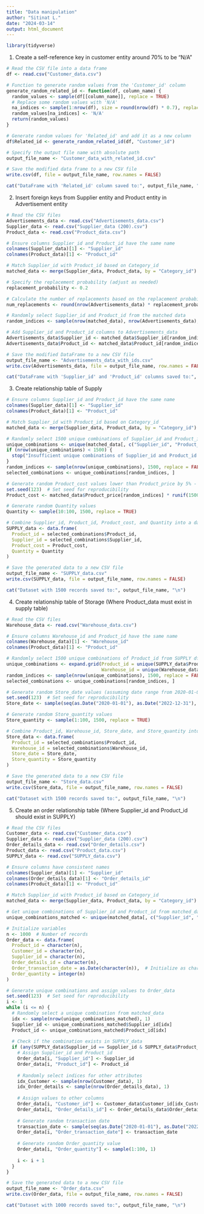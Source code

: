 ```yaml
---
title: "Data manipulation"
author: "Sitinat L."
date: "2024-03-14"
output: html_document
---
```


```r
library(tidyverse)
```


1. Create a self-reference key in customer entity around 70% to be "N/A"
```r
# Read the CSV file into a data frame
df <- read.csv("Customer_data.csv")

# Function to generate random values from the 'Customer_id' column
generate_random_related_id <- function(df, column_name) {
  random_values <- sample(df[[column_name]], replace = TRUE)
  # Replace some random values with 'N/A'
  na_indices <- sample(1:nrow(df), size = round(nrow(df) * 0.7), replace = FALSE)
  random_values[na_indices] <- 'N/A'
  return(random_values)
}

# Generate random values for 'Related_id' and add it as a new column
df$Related_id <- generate_random_related_id(df, "Customer_id")

# Specify the output file name with absolute path
output_file_name <- "Customer_data_with_related_id.csv"

# Save the modified data frame to a new CSV file
write.csv(df, file = output_file_name, row.names = FALSE)

cat("DataFrame with 'Related_id' column saved to:", output_file_name, "\n")
```

2. Insert foreign keys from Supplier entity and Product entity in Advertisement entity
```r
# Read the CSV files
Advertisements_data <- read.csv("Advertisements_data.csv")
Supplier_data <- read.csv("Supplier_data (200).csv")
Product_data <- read.csv("Product_data.csv")

# Ensure columns Supplier_id and Product_id have the same name
colnames(Supplier_data)[1] <- "Supplier_id"
colnames(Product_data)[1] <- "Product_id"

# Match Supplier_id with Product_id based on Category_id
matched_data <- merge(Supplier_data, Product_data, by = "Category_id")

# Specify the replacement probability (adjust as needed)
replacement_probability <- 0.2

# Calculate the number of replacements based on the replacement probability
num_replacements <- round(nrow(Advertisements_data) * replacement_probability)

# Randomly select Supplier_id and Product_id from the matched data
random_indices <- sample(nrow(matched_data), nrow(Advertisements_data), replace = num_replacements > 0)

# Add Supplier_id and Product_id columns to Advertisements_data
Advertisements_data$Supplier_id <- matched_data$Supplier_id[random_indices]
Advertisements_data$Product_id <- matched_data$Product_id[random_indices]

# Save the modified DataFrame to a new CSV file
output_file_name <- "Advertisements_data_with_ids.csv"
write.csv(Advertisements_data, file = output_file_name, row.names = FALSE)

cat("DataFrame with 'Supplier_id' and 'Product_id' columns saved to:", output_file_name, "\n")
```

3. Create relationship table of Supply 
```r
# Ensure columns Supplier_id and Product_id have the same name
colnames(Supplier_data)[1] <- "Supplier_id"
colnames(Product_data)[1] <- "Product_id"

# Match Supplier_id with Product_id based on Category_id
matched_data <- merge(Supplier_data, Product_data, by = "Category_id")

# Randomly select 1500 unique combinations of Supplier_id and Product_id
unique_combinations <- unique(matched_data[, c("Supplier_id", "Product_id")])
if (nrow(unique_combinations) < 1500) {
  stop("Insufficient unique combinations of Supplier_id and Product_id.")
}
random_indices <- sample(nrow(unique_combinations), 1500, replace = FALSE)
selected_combinations <- unique_combinations[random_indices, ]

# Generate random Product_cost values lower than Product_price by 5% - 30%
set.seed(123)  # Set seed for reproducibility
Product_cost <- matched_data$Product_price[random_indices] * runif(1500, 0.70, 0.95)

# Generate random Quantity values
Quantity <- sample(10:100, 1500, replace = TRUE)

# Combine Supplier_id, Product_id, Product_cost, and Quantity into a data frame
SUPPLY_data <- data.frame(
  Product_id = selected_combinations$Product_id,
  Supplier_id = selected_combinations$Supplier_id,
  Product_cost = Product_cost,
  Quantity = Quantity
)

# Save the generated data to a new CSV file
output_file_name <- "SUPPLY_data.csv"
write.csv(SUPPLY_data, file = output_file_name, row.names = FALSE)

cat("Dataset with 1500 records saved to:", output_file_name, "\n")
```

4. Create relationship table of Storage (Where Product_data must exist in supply table)
```r
# Read the CSV files
Warehouse_data <- read.csv("Warehouse_data.csv")

# Ensure columns Warehouse_id and Product_id have the same name
colnames(Warehouse_data)[1] <- "Warehouse_id"
colnames(Product_data)[1] <- "Product_id"

# Randomly select 1500 unique combinations of Product_id from SUPPLY df and Warehouse_id
unique_combinations <- expand.grid(Product_id = unique(SUPPLY_data$Product_id),
                                   Warehouse_id = unique(Warehouse_data$Warehouse_id))
random_indices <- sample(nrow(unique_combinations), 1500, replace = FALSE)
selected_combinations <- unique_combinations[random_indices, ]

# Generate random Store_date values (assuming date range from 2020-01-01 to 2022-12-31)
set.seed(123)  # Set seed for reproducibility
Store_date <- sample(seq(as.Date("2020-01-01"), as.Date("2022-12-31"), by = "day"), 1500, replace = TRUE)

# Generate random Store_quantity values
Store_quantity <- sample(1:100, 1500, replace = TRUE)

# Combine Product_id, Warehouse_id, Store_date, and Store_quantity into a data frame
Store_data <- data.frame(
  Product_id = selected_combinations$Product_id,
  Warehouse_id = selected_combinations$Warehouse_id,
  Store_date = Store_date,
  Store_quantity = Store_quantity
)

# Save the generated data to a new CSV file
output_file_name <- "Store_data.csv"
write.csv(Store_data, file = output_file_name, row.names = FALSE)

cat("Dataset with 1500 records saved to:", output_file_name, "\n")
```

5. Create an order relationship table (Where Supplier_id and Product_id should exist in SUPPLY)
```r
# Read the CSV files
Customer_data <- read.csv("Customer_data.csv")
Supplier_data <- read.csv("Supplier_data (200).csv")
Order_details_data <- read.csv("Order_details.csv")
Product_data <- read.csv("Product_data.csv")
SUPPLY_data <- read.csv("SUPPLY_data.csv")

# Ensure columns have consistent names
colnames(Supplier_data)[1] <- "Supplier_id"
colnames(Order_details_data)[1] <- "Order_details_id"
colnames(Product_data)[1] <- "Product_id"

# Match Supplier_id with Product_id based on Category_id
matched_data <- merge(Supplier_data, Product_data, by = "Category_id")

# Get unique combinations of Supplier_id and Product_id from matched_data
unique_combinations_matched <- unique(matched_data[, c("Supplier_id", "Product_id")])

# Initialize variables
n <- 1000  # Number of records
Order_data <- data.frame(
  Product_id = character(n),
  Customer_id = character(n),
  Supplier_id = character(n),
  Order_details_id = character(n),
  Order_transaction_date = as.Date(character(n)),  # Initialize as character and convert to Date
  Order_quantity = integer(n)
)

# Generate unique combinations and assign values to Order_data
set.seed(123)  # Set seed for reproducibility
i <- 1
while (i <= n) {
  # Randomly select a unique combination from matched_data
  idx <- sample(nrow(unique_combinations_matched), 1)
  Supplier_id <- unique_combinations_matched$Supplier_id[idx]
  Product_id <- unique_combinations_matched$Product_id[idx]
  
  # Check if the combination exists in SUPPLY_data
  if (any(SUPPLY_data$Supplier_id == Supplier_id & SUPPLY_data$Product_id == Product_id)) {
    # Assign Supplier_id and Product_id
    Order_data[i, "Supplier_id"] <- Supplier_id
    Order_data[i, "Product_id"] <- Product_id
    
    # Randomly select indices for other attributes
    idx_Customer <- sample(nrow(Customer_data), 1)
    idx_Order_details <- sample(nrow(Order_details_data), 1)
    
    # Assign values to other columns
    Order_data[i, "Customer_id"] <- Customer_data$Customer_id[idx_Customer]
    Order_data[i, "Order_details_id"] <- Order_details_data$Order_details_id[idx_Order_details]
    
    # Generate random transaction date
    transaction_date <- sample(seq(as.Date("2020-01-01"), as.Date("2022-12-31"), by = "day"), 1)
    Order_data[i, "Order_transaction_date"] <- transaction_date
    
    # Generate random Order_quantity value
    Order_data[i, "Order_quantity"] <- sample(1:100, 1)
    
    i <- i + 1
  }
}

# Save the generated data to a new CSV file
output_file_name <- "Order_data.csv"
write.csv(Order_data, file = output_file_name, row.names = FALSE)

cat("Dataset with 1000 records saved to:", output_file_name, "\n")


```

